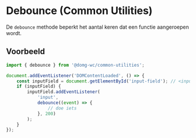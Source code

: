 
<Meta title="Recepten/Debounce"/>

# Debounce (Common Utilities)

De `debounce` methode beperkt het aantal keren dat een functie aangeroepen wordt.

## Voorbeeld

```ts
import { debounce } from '@domg-wc/common-utilities';

document.addEventListener('DOMContentLoaded', () => {
    const inputField = document.getElementById('input-field'); // <input id="input-field" is="vl-input-field" />
    if (inputField) {
        inputField.addEventListener(
            'input',
            debounce((event) => {
                // doe iets
            }, 200)
        );
    }
});
```
